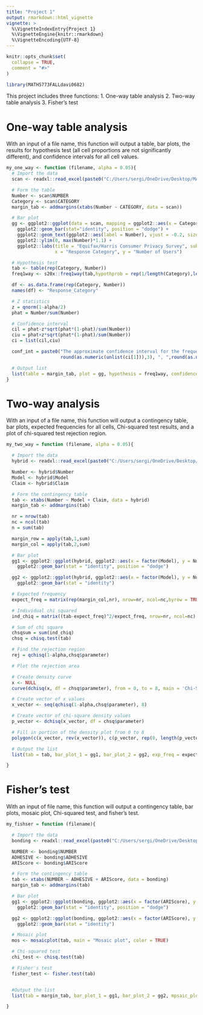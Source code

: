 ```yaml
---
title: "Project 1"
output: rmarkdown::html_vignette
vignette: >
  %\VignetteIndexEntry{Project 1}
  %\VignetteEngine{knitr::rmarkdown}
  %\VignetteEncoding{UTF-8}
---
```


```r
knitr::opts_chunk$set(
  collapse = TRUE,
  comment = "#>"
)
```

```r
library(MATH5773FALLdavi0682)
```


This project includes three functions:
1. One-way table analysis
2. Two-way table analysis
3. Fisher's test

# One-way table analysis
With an input of a file name, this function will output a table, bar plots, the results for hypothesis test (all cell proportions are not significantly different), and confidence intervals for all cell values. 
```r
my_one_way <- function (filename, alpha = 0.05){
  # Import the data
  scan <- readxl::read_excel(paste0("C:/Users/sergi/OneDrive/Desktop/MATH5773/Excel/",filename,'.xls'))

  # Form the table
  Number <- scan$NUMBER
  Category <- scan$CATEGORY
  margin_tab <- addmargins(xtabs(Number ~ CATEGORY, data = scan))

  # Bar plot
  gg <- ggplot2::ggplot(data = scan, mapping = ggplot2::aes(x = Category, y = Number, fill = Category)) +
    ggplot2::geom_bar(stat="identity", position = "dodge") +
    ggplot2::geom_text(ggplot2::aes(label = Number), vjust = -0.2, size = 5, position = ggplot2::position_dodge(0.9)) +
    ggplot2::ylim(0, max(Number)*1.1) +
    ggplot2::labs(title = "Equifax/Harris Consumer Privacy Survey", subtitle = "Scan",
                  x = "Response Category", y = "Number of Users")

  # Hypothesis test
  tab <- table(rep(Category, Number))
  freq1way <- s20x::freq1way(tab,hypothprob = rep(1/length(Category),length(Category)), conf.level = alpha)

  df <- as.data.frame(rep(Category, Number))
  names(df) <- "Response_Category"

  # Z statistics
  z = qnorm(1-alpha/2)
  phat = Number/sum(Number)

  # Confidence interval
  cil = phat-z*sqrt(phat*(1-phat)/sum(Number))
  ciu = phat+z*sqrt(phat*(1-phat)/sum(Number))
  ci = list(cil,ciu)

  conf_int = paste0("The approximate confidence interval for the frequency is", Category, " is: (",
                    round(as.numeric(unlist(ci[1])),3), ", ",round(as.numeric(unlist(ci[2])),3), ").")

  # Output list
  list(table = margin_tab, plot = gg, hypothesis = freq1way, confidence_interval = conf_int)
}
```

# Two-way analysis
With an input of a file name, this function will output a contingency table, bar plots, expected frequencies for all cells, Chi-squared test results, and a plot of chi-squared test rejection region. 
```r
my_two_way = function (filename, alpha = 0.05){

  # Import the data
  hybrid <- readxl::read_excel(paste0("C:/Users/sergi/OneDrive/Desktop/MATH5773/Excel/",filename,'.xls'))

  Number <- hybrid$Number
  Model <- hybrid$Model
  Claim <- hybrid$Claim

  # Form the contingency table
  tab <- xtabs(Number ~ Model + Claim, data = hybrid)
  margin_tab <- addmargins(tab)

  nr = nrow(tab)
  nc = ncol(tab)
  n = sum(tab)

  margin_row = apply(tab,1,sum)
  margin_col = apply(tab,2,sum)

  # Bar plot
  gg1 <- ggplot2::ggplot(hybrid, ggplot2::aes(x = factor(Model), y = Number, fill = Claim, colour = Claim)) +
    ggplot2::geom_bar(stat = "identity", position = "dodge")

  gg2 <- ggplot2::ggplot(hybrid, ggplot2::aes(x = factor(Model), y = Number, fill = Claim, colour = Claim)) +
    ggplot2::geom_bar(stat = "identity")

  # Expected frequency
  expect_freq = matrix(rep(margin_col,nr), nrow=nr, ncol=nc,byrow = TRUE)*margin_row/n

  # Individual chi squared
  ind_chiq = matrix((tab-expect_freq)^2/expect_freq, nrow=nr, ncol=nc)

  # Sum of chi square
  chsqsum = sum(ind_chiq)
  chsq = chisq.test(tab)

  # Find the rejection region
  rej = qchisq(1-alpha,chsq$parameter)

  # Plot the rejection area

  # Create density curve
  x <- NULL
  curve(dchisq(x, df = chsq$parameter), from = 0, to = 8, main = 'Chi-Square Distribution', ylab = 'Density',lwd = 2)

  # Create vector of x values
  x_vector <- seq(qchisq(1-alpha,chsq$parameter), 8)

  # Create vector of chi-square density values
  p_vector <- dchisq(x_vector, df = chsq$parameter)

  # Fill in portion of the density plot from 0 to 8
  polygon(c(x_vector, rev(x_vector)), c(p_vector, rep(0, length(p_vector))), col = adjustcolor('red', alpha.f = 0.3), border = NA)

  # Output the list
  list(tab = tab, bar_plot_1 = gg1, bar_plot_2 = gg2, exp_freq = expect_freq, chi_sq = round(ind_chiq, digits = 4), chi_sq_sum = chsqsum, p_value = chsq$p.value, degree_of_freedom = chsq$parameter, reject_region = rej)

}
```

# Fisher's test
With an input of file name, this function will output a contingency table, bar plots, mosaic plot, Chi-squared test, and fisher's test. 
```r
my_fishser = function (filename){

  # Import the data
  bonding <- readxl::read_excel(paste0("C:/Users/sergi/OneDrive/Desktop/MATH5773/Excel/",filename,'.xls'))

  NUMBER <- bonding$NUMBER
  ADHESIVE <- bonding$ADHESIVE
  ARIScore <- bonding$ARIScore

  # Form the contingency table
  tab <- xtabs(NUMBER ~ ADHESIVE + ARIScore, data = bonding)
  margin_tab <- addmargins(tab)

  # Bar plot
  gg1 <- ggplot2::ggplot(bonding, ggplot2::aes(x = factor(ARIScore), y = NUMBER, fill = ADHESIVE, colour = ADHESIVE)) +
    ggplot2::geom_bar(stat = "identity", position = "dodge")

  gg2 <- ggplot2::ggplot(bonding, ggplot2::aes(x = factor(ARIScore), y = NUMBER, fill = ADHESIVE, colour = ADHESIVE)) +
    ggplot2::geom_bar(stat = "identity")

  # Mosaic plot
  mos <- mosaicplot(tab, main = "Mosaic plot", color = TRUE)

  # Chi-squared test
  chi_test <- chisq.test(tab)

  # Fisher's test
  fisher_test <- fisher.test(tab)


  #Output the list
  list(tab = margin_tab, bar_plot_1 = gg1, bar_plot_2 = gg2, mpsaic_plot = mos, exp_freq = chi_test$expected, fishers_test = fisher_test, p_value = fisher_test$p.value)

}

```

